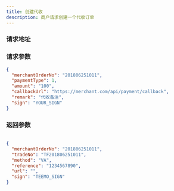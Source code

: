 ```yaml
---
title: 创建代收
description: 商户请求创建一个代收订单
---
```



### 请求地址

<ReqAddr method="POST" url="/api/pay/payment/create/v1" />

### 请求参数

<Table
  thead={["字段", "类型", "必需", "描述"]}
  tbody={[
    ["merchantOrderNo", "String", "yes", "商户订单号(Max leng 32)"],
    ["paymentType", "int", "yes", "支付方式: 1-还款码 2-收银台"],
    ["amount", "String", "yes", "代收金额(比索)"],
    ["callbackUrl", "String", "no", "代付回调地址，若不传, 则以商户配置为准"],
    ["remark", "String", "no", "订单备注"],
    ["sign", "String", "yes", "签名"],
  ]}
/>

```json title=请求示例
{
  "merchantOrderNo": "201806251011",
  "paymentType": 1,
  "amount": "100",
  "callbackUrl": "https://merchant.com/api/payment/callback",
  "remark": "代收备注",
  "sign": "YOUR_SIGN"
}
```

### 返回参数

<Table
  thead={["字段", "类型", "必需", "描述"]}
  tbody={[
    ["merchantOrderNo", "String", "yes", "商户订单号(Max leng 32)"],
    ["tradeNo", "String", "yes", "平台订单号"],
    ["method", "String", "yes", "支付方式: VA-线上 store-线下 url-收银台"],
    ["reference", "String", "no", "用户支付的还款VA虚拟号码"],
    ["url", "String", "no", "收银台链接"],
    ["sign", "String", "yes", "签名"],
  ]}
/>

```json title=返回示例
{
  "merchantOrderNo": "201806251011",
  "tradeNo": "TF201806251011",
  "method": "VA",
  "reference": "1234567890",
  "url": "",
  "sign": "TEEMO_SIGN"
}
```
